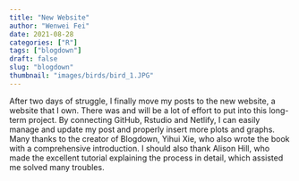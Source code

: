 ```yaml
---
title: "New Website"
author: "Wenwei Fei"
date: 2021-08-28
categories: ["R"]
tags: ["blogdown"]
draft: false
slug: "blogdown"
thumbnail: "images/birds/bird_1.JPG"
---
```


After two days of struggle, I finally move my posts to the new website, a website that I own. 
There was and will be a lot of effort to put into this long-term project. By connecting GitHub, Rstudio and Netlify, I can easily manage and update my post and properly insert more plots and graphs. 
Many thanks to the creator of Blogdown, Yihui Xie, who also wrote the book with a comprehensive introduction. I should also thank Alison Hill, who made the excellent tutorial explaining the process in detail, which assisted me solved many troubles. 